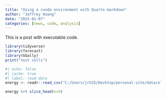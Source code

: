 ```yaml
---
title: "Using a conda environment with Quarto markdown"
author: "Jeffrey Huang"
date: "2025-01-07"
categories: [news, code, analysis]
---
```


This is a post with executable code.

```r
library(tidyverse)
library(forecast)
library(GGally)
print("test cells")
```

```r
#| echo: false
#| cache: true
#| label: read-data
energy <- readr::read_csv("C:/Users/jrh25/Desktop/personal-site/data/electricity.csv")
```

```r
energy %>% slice_head(n=5)
```

